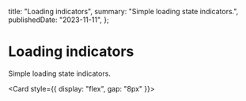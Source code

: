 
  title: "Loading indicators",
  summary: "Simple loading state indicators.",
  publishedDate: "2023-11-11",
};

# Loading indicators

Simple loading state indicators.

<Card style={{ display: "flex", gap: "8px" }}>
  <Loading variant="ios-spinner" />
  <Loading variant="primary-spinner" />
  <Loading variant="secondary-spinner" />
  <Loading variant="loading-dots" />
  <Loading variant="loading-text" />
</Card>
